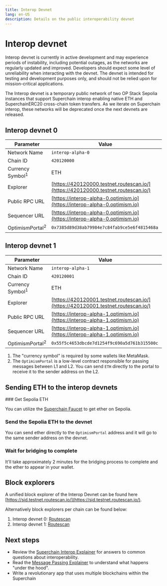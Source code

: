 ```yaml
---
title: Interop Devnet 
lang: en-US
description: Details on the public interoperability devnet
---
```



# Interop devnet

<Callout>
  Interop devnet is currently in active development and may experience periods of instability, including potential outages, as the networks are regularly updated and improved. Developers should expect some level of unreliability when interacting with the devnet. The devnet is intended for testing and development purposes only, and should not be relied upon for mission-critical applications.
</Callout>

The Interop devnet is a temporary public network of two OP Stack Sepolia instances that support Superchain interop enabling native ETH and SuperchainERC20 cross-chain token transfers. As we iterate on Superchain interop, these networks will be deprecated once the next devnets are released.

## Interop devnet 0

| Parameter                   | Value                                                                              |
| --------------------------- | ---------------------------------------------------------------------------------- |
| Network Name                | `interop-alpha-0`                                                                  |
| Chain ID                    | `420120000`                                                                        |
| Currency Symbol<sup>1</sup> | ETH                                                                                |
| Explorer                    | [https://420120000.testnet.routescan.io/](https://420120000.testnet.routescan.io/) |
| Public RPC URL              | [https://interop-alpha-0.optimism.io](https://interop-alpha-0.optimism.io)         |
| Sequencer URL               | [https://interop-alpha-0.optimism.io](https://interop-alpha-0.optimism.io)         |
| OptimismPortal<sup>2</sup>  | `0x7385d89d38ab79984e7c84fab9ce5e6f4815468a`                                       |

## Interop devnet 1

| Parameter                   | Value                                                                              |
| --------------------------- | ---------------------------------------------------------------------------------- |
| Network Name                | `interop-alpha-1`                                                                  |
| Chain ID                    | `420120001`                                                                        |
| Currency Symbol<sup>1</sup> | ETH                                                                                |
| Explorer                    | [https://420120001.testnet.routescan.io/](https://420120001.testnet.routescan.io/) |
| Public RPC URL              | [https://interop-alpha-1.optimism.io](https://interop-alpha-1.optimism.io)         |
| Sequencer URL               | [https://interop-alpha-1.optimism.io](https://interop-alpha-1.optimism.io)         |
| OptimismPortal<sup>2</sup>  | `0x55f5c4653dbcde7d1254f9c690a5d761b315500c`                                       |

1.  The "currency symbol" is required by some wallets like MetaMask.
2.  The `OptimismPortal` is a low-level contract responsible for passing messages between L1 and L2. You can send `ETH` directly to the portal to receive it to the sender address on the L2.

## Sending ETH to the interop devnets

<Steps>
  ### Get Sepolia ETH

  You can utilize the [Superchain Faucet](https://console.optimism.io/faucet) to get ether on Sepolia.

  ### Send the Sepolia ETH to the devnet

  You can send ether directly to the `OptimismPortal` address and it will go to the same sender address on the devnet.

  ### Wait for bridging to complete

  It'll take approximately 2 minutes for the bridging process to complete and the ether to appear in your wallet.
</Steps>

## Block explorers

A unified block explorer of the Interop Devnet can be found here [https://sid.testnet.routescan.io/](https://sid.testnet.routescan.io/).

Alternatively block explorers per chain can be found below:

1.  Interop devnet 0: [Routescan](https://420120000.testnet.routescan.io/)
2.  Interop devnet 1: [Routescan](https://420120001.testnet.routescan.io/)

## Next steps

*   Review the [Superchain Interop Explainer](../explainer) for answers to common questions about interoperability.
*   Read the [Message Passing Explainer](../message-passing) to understand what happens "under the hood".
*   Write a revolutionary app that uses multiple blockchains within the Superchain
